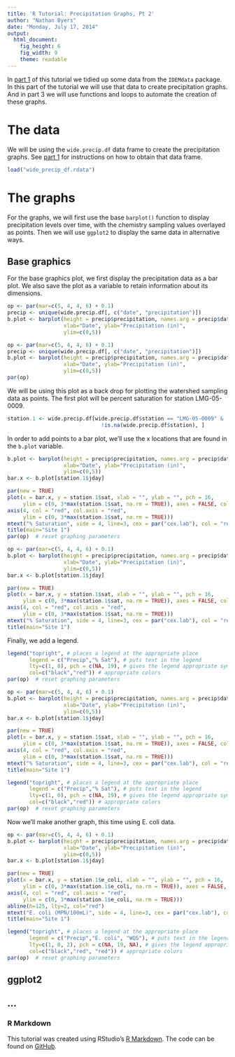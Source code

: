 ```yaml
---
title: 'R Tutorial: Precipitation Graphs, Pt 2'
author: "Nathan Byers"
date: "Monday, July 17, 2014"
output:
  html_document:
    fig_height: 6
    fig_width: 9
    theme: readable
---
```


In <a href="http://rpubs.com/NateByers/precipRidem" target="_blank">part 1</a>
of this tutorial we tidied up some data from the `IDEMdata` package. In
this part of the tutorial we will use that data to create precipitation graphs. 
And in part 3 we will use functions and loops to automate the creation of these
graphs. 

# The data


We will be using the `wide.precip.df` data frame to create the precipitation
graphs. See <a href="http://rpubs.com/NateByers/precipRidem" target="_blank">part 1</a>
for instructions on how to obtain that data frame.

```r
load("wide_precip_df.rdata")
```

# The graphs

For the graphs, we will first use the base `barplot()` function to display 
precipitation levels over time, with the chemistry sampling values overlayed as
points. Then we will use `ggplot2` to display the same data in alternative ways.

## Base graphics

For the base graphics plot, we first display the precipitation data as a bar plot. 
We also save the plot as a variable to retain information about its dimensions.

```r
op <- par(mar=c(5, 4, 4, 6) + 0.1)
precip <- unique(wide.precip.df[, c("date", "precipitation")])
b.plot <- barplot(height = precip$precipitation, names.arg = precip$date,
                  xlab="Date", ylab="Precipitation (in)", 
                  ylim=c(0,5))
```

```r
op <- par(mar=c(5, 4, 4, 6) + 0.1)
precip <- unique(wide.precip.df[, c("date", "precipitation")])
b.plot <- barplot(height = precip$precipitation, names.arg = precip$date,
                  xlab="Date", ylab="Precipitation (in)", 
                  ylim=c(0,5))
par(op)
```

We will be using this plot as a back drop for plotting the watershed sampling
data as points. The first plot will be percent saturation for station LMG-05-0009.

```r
station.1 <- wide.precip.df[wide.precip.df$station == "LMG-05-0009" &
                              !is.na(wide.precip.df$station), ]
```

In order to add points to a bar plot, we'll use the x locations that are found
in the `b.plot` variable. 

```r
b.plot <- barplot(height = precip$precipitation, names.arg = precip$date,
                  xlab="Date", ylab="Precipitation (in)", 
                  ylim=c(0,5))
bar.x <- b.plot[station.1$jday]

par(new = TRUE)
plot(x = bar.x, y = station.1$sat, xlab = "", ylab = "", pch = 16,
     ylim = c(0, 3*max(station.1$sat, na.rm = TRUE)), axes = FALSE, col = "red")
axis(4, col = "red", col.axis = "red", 
     ylim = c(0, 3*max(station.1$sat, na.rm = TRUE)))
mtext("% Saturation", side = 4, line=3, cex = par("cex.lab"), col = "red")
title(main="Site 1")
par(op)  # reset graphing parameters
```

```r
op <- par(mar=c(5, 4, 4, 6) + 0.1)
b.plot <- barplot(height = precip$precipitation, names.arg = precip$date,
                  xlab="Date", ylab="Precipitation (in)", 
                  ylim=c(0,5))
bar.x <- b.plot[station.1$jday]

par(new = TRUE)
plot(x = bar.x, y = station.1$sat, xlab = "", ylab = "", pch = 16,
     ylim = c(0, 3*max(station.1$sat, na.rm = TRUE)), axes = FALSE, col = "red")
axis(4, col = "red", col.axis = "red", 
     ylim = c(0, 3*max(station.1$sat, na.rm = TRUE)))
mtext("% Saturation", side = 4, line=3, cex = par("cex.lab"), col = "red")
title(main="Site 1")

```

Finally, we add a legend.

```r
legend("topright", # places a legend at the appropriate place 
       legend = c("Precip","% Sat"), # puts text in the legend 
       lty=c(1, 0), pch = c(NA, 19), # gives the legend appropriate symbols 
       col=c("black","red")) # appropriate colors
par(op)  # reset graphing parameters

```

```r
op <- par(mar=c(5, 4, 4, 6) + 0.1)
b.plot <- barplot(height = precip$precipitation, names.arg = precip$date,
                  xlab="Date", ylab="Precipitation (in)", 
                  ylim=c(0,5))
bar.x <- b.plot[station.1$jday]

par(new = TRUE)
plot(x = bar.x, y = station.1$sat, xlab = "", ylab = "", pch = 16,
     ylim = c(0, 3*max(station.1$sat, na.rm = TRUE)), axes = FALSE, col = "red")
axis(4, col = "red", col.axis = "red", 
     ylim = c(0, 3*max(station.1$sat, na.rm = TRUE)))
mtext("% Saturation", side = 4, line=3, cex = par("cex.lab"), col = "red")
title(main="Site 1")

legend("topright", # places a legend at the appropriate place 
       legend = c("Precip","% Sat"), # puts text in the legend 
       lty=c(1, 0), pch = c(NA, 19), # gives the legend appropriate symbols
       col=c("black","red")) # appropriate colors
par(op)  # reset graphing parameters
```


Now we'll make another graph, this time using E. coli data.

```r
op <- par(mar=c(5, 4, 4, 6) + 0.1)
b.plot <- barplot(height = precip$precipitation, names.arg = precip$date,
                  xlab="Date", ylab="Precipitation (in)", 
                  ylim=c(0,5))
bar.x <- b.plot[station.1$jday]

par(new = TRUE)
plot(x = bar.x, y = station.1$e_coli, xlab = "", ylab = "", pch = 16,
     ylim = c(0, 3*max(station.1$e_coli, na.rm = TRUE)), axes = FALSE, col = "red")
axis(4, col = "red", col.axis = "red", 
     ylim = c(0, 3*max(station.1$e_coli, na.rm = TRUE)))
abline(h=125, lty=2, col="red")
mtext("E. coli (MPN/100mL)", side = 4, line=3, cex = par("cex.lab"), col = "red")
title(main="Site 1")

legend("topright", # places a legend at the appropriate place 
       legend = c("Precip","E. coli", "WQS"), # puts text in the legend 
       lty=c(1, 0, 2), pch = c(NA, 19, NA), # gives the legend appropriate symbols 
       col=c("black","red", "red")) # appropriate colors
par(op)  # reset graphing parameters
```



## ggplot2



...
-------------------------------------------------------------------------------


### R Markdown

This tutorial was created using RStudio's <a href="http://rmarkdown.rstudio.com/"
target="_blank">R Markdown</a>. The code can be found on <a href="https://github.com/NateByers/precip2Ridem"
target="_blank">GitHub</a>.